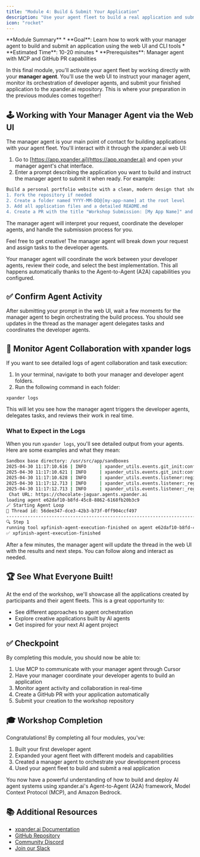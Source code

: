 ```yaml
---
title: "Module 4: Build & Submit Your Application"
description: "Use your agent fleet to build a real application and submit it to the workshop repository"
icon: "rocket"
---
```


<Note>
**Module Summary**
* **Goal**: Learn how to work with your manager agent to build and submit an application using the web UI and CLI tools
* **Estimated Time**: 10-20 minutes
* **Prerequisites**: Manager agent with MCP and GitHub PR capabilities
</Note>

In this final module, you'll activate your agent fleet by working directly with your **manager agent**. You'll use the web UI to instruct your manager agent, monitor its orchestration of developer agents, and submit your finished application to the xpander.ai repository. This is where your preparation in the previous modules comes together!

## 🕹️ Working with Your Manager Agent via the Web UI

The manager agent is your main point of contact for building applications with your agent fleet. You'll interact with it through the xpander.ai web UI:

1. Go to [https://app.xpander.ai](https://app.xpander.ai) and open your manager agent's chat interface.
2. Enter a prompt describing the application you want to build and instruct the manager agent to submit it when ready. For example:

```bash example prompt
Build a personal portfolio website with a clean, modern design that showcases projects and skills. Submit my application once it's ready to the xpander-ai/apps-by-agents repository. Create a PR to the 'agents' branch using the following structure:
1. Fork the repository if needed
2. Create a folder named YYYY-MM-DD@[my-app-name] at the root level
3. Add all application files and a detailed README.md
4. Create a PR with the title "Workshop Submission: [My App Name]" and mention which models were used
```

The manager agent will interpret your request, coordinate the developer agents, and handle the submission process for you.

Feel free to get creative! The manager agent will break down your request and assign tasks to the developer agents.

<Note>
Your manager agent will coordinate the work between your developer agents, review their code, and select the best implementation. This all happens automatically thanks to the Agent-to-Agent (A2A) capabilities you configured.
</Note>

## ✅ Confirm Agent Activity

After submitting your prompt in the web UI, wait a few moments for the manager agent to begin orchestrating the build process. You should see updates in the thread as the manager agent delegates tasks and coordinates the developer agents.

## 📡 Monitor Agent Collaboration with xpander logs

If you want to see detailed logs of agent collaboration and task execution:

1. In your terminal, navigate to both your manager and developer agent folders.
2. Run the following command in each folder:

```
xpander logs
```

This will let you see how the manager agent triggers the developer agents, delegates tasks, and reviews their work in real time.

### What to Expect in the Logs

When you run `xpander logs`, you'll see detailed output from your agents. Here are some examples and what they mean:

```bash xpander logs output
Sandbox base directory: /usr/src/app/sandboxes
2025-04-30 11:17:10.616 | INFO     | xpander_utils.events.git_init:configure_git_credentials:17 - Setting up GIT for user dudutwizer
2025-04-30 11:17:10.621 | INFO     | xpander_utils.events.git_init:configure_git_credentials:29 - ✅ Git configured with PAT
2025-04-30 11:17:10.628 | INFO     | xpander_utils.events.listener:register:287 - Starting events listener
2025-04-30 11:17:12.713 | INFO     | xpander_utils.events.listener:_register_agent_worker:238 - Worker registered - 12687c2c-467f-4a38-8cbf-54efccfd2ed9
2025-04-30 11:17:12.713 | INFO     | xpander_utils.events.listener:_register_agent_worker:244 - Agent Name: dev-agent-1
 Chat URL: https://chocolate-jaguar.agents.xpander.ai
loading agent e62daf10-b8fd-45c8-8862-6168fb20b3c9
🪄 Starting Agent Loop
🧠 Thread id: 56dee347-dce3-42b3-b73f-0ff904ccf497
--------------------------------------------------------------------------------
🔍 Step 1
running tool xpfinish-agent-execution-finished on agent e62daf10-b8fd-45c8-8862-6168fb20b3c9 with execution e28f7897-988f-4450-b947-794bb2f17d94
✅ xpfinish-agent-execution-finished
```

After a few minutes, the manager agent will update the thread in the web UI with the results and next steps. You can follow along and interact as needed.

## 🏆 See What Everyone Built!

At the end of the workshop, we'll showcase all the applications created by participants and their agent fleets. This is a great opportunity to:

- See different approaches to agent orchestration
- Explore creative applications built by AI agents
- Get inspired for your next AI agent project

## ✅ Checkpoint

By completing this module, you should now be able to:

1. Use MCP to communicate with your manager agent through Cursor
2. Have your manager coordinate your developer agents to build an application
3. Monitor agent activity and collaboration in real-time
4. Create a GitHub PR with your application automatically
5. Submit your creation to the workshop repository

## 🎓 Workshop Completion

Congratulations! By completing all four modules, you've:

1. Built your first developer agent
2. Expanded your agent fleet with different models and capabilities
3. Created a manager agent to orchestrate your development process
4. Used your agent fleet to build and submit a real application

You now have a powerful understanding of how to build and deploy AI agent systems using xpander.ai's Agent-to-Agent (A2A) framework, Model Context Protocol (MCP), and Amazon Bedrock.

## 📚 Additional Resources

- [xpander.ai Documentation](https://docs.xpander.ai)
- [GitHub Repository](https://github.com/xpander-ai)
- [Community Discord](https://discord.gg/CUcp4WWh5g)
- [Join our Slack](https://join.slack.com/t/xpandercommunity/shared_invite/zt-2mt2xkxkz-omM7f~_h2jcuzFudrYtZQQ) 